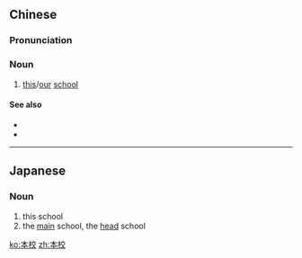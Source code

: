 ==Chinese==
{{zh-forms}}

===Pronunciation===
{{zh-pron
|m=běnxiào
|mn=pún-hāu
|cat=n
}}

===Noun===
{{zh-noun}}

# [[this]]/[[our]] [[school]]

====See also====
* {{zh-l|本報}}
* {{zh-l|本黨}}

----

==Japanese==
{{ja-kanjitab|ほん|こう|yomi=on}}

===Noun===
{{ja-noun|ほんこう}}

# this school
# the [[main]] school, the [[head]] school

[[ko:本校]]
[[zh:本校]]
